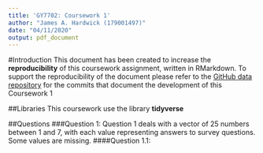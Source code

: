 ```yaml
---
title: 'GY7702: Coursework 1'
author: "James A. Hardwick (179001497)"
date: "04/11/2020"
output: pdf_document
---
```

#Introduction 
This document has been created to increase the **reproducibility** of this coursework 
assignment, written in RMarkdown. To support the reproducibility of the document
please refer to the [GitHub data repository](https://github.com/Jah109/GY7702_CW1.git) 
for the commits that document the development of this Coursework 1

##Libraries 
This coursework use the library **tidyverse**


##Questions 
###Question 1: 
Question 1 deals with a vector of 25 numbers between 1 and 7, with each value representing answers to survey questions. Some values are missing. 
####Question 1.1:
